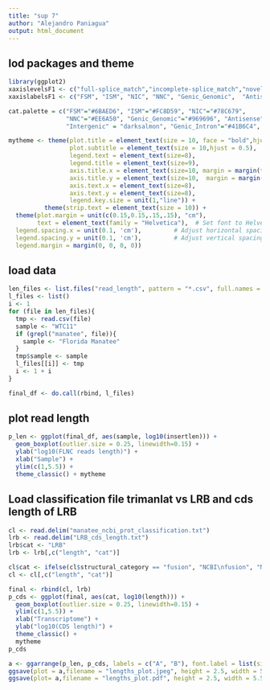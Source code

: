 ```yaml
---
title: "sup 7"
author: "Alejandro Paniagua"
output: html_document
---
```



## lod packages and theme

```r
library(ggplot2)
xaxislevelsF1 <- c("full-splice_match","incomplete-splice_match","novel_in_catalog","novel_not_in_catalog", "genic","antisense","fusion","intergenic","genic_intron");
xaxislabelsF1 <- c("FSM", "ISM", "NIC", "NNC", "Genic_Genomic",  "Antisense", "Fusion","Intergenic", "Genic_Intron")

cat.palette = c("FSM"="#6BAED6", "ISM"="#FC8D59", "NIC"="#78C679", 
                "NNC"="#EE6A50", "Genic_Genomic"="#969696", "Antisense"="#66C2A4", "Fusion"="goldenrod1",
                "Intergenic" = "darksalmon", "Genic_Intron"="#41B6C4", "Others"= "#969696")

mytheme <- theme(plot.title = element_text(size = 10, face = "bold",hjust = -0.07), 
                 plot.subtitle = element_text(size = 10,hjust = 0.5), 
                 legend.text = element_text(size=8),
                 legend.title = element_text(size=9),
                 axis.title.x = element_text(size=10, margin = margin(t = 1, r = 0, b = 0, l = 0)), 
                 axis.title.y = element_text(size=10,  margin = margin(t = 0, r = 1, b = 0, l = 0)), 
                 axis.text.x = element_text(size=8), 
                 axis.text.y = element_text(size=8), 
                 legend.key.size = unit(1,"line")) +
          theme(strip.text = element_text(size = 10)) + 
  theme(plot.margin = unit(c(0.15,0.15,.15,.15), "cm"),
        text = element_text(family = "Helvetica"),  # Set font to Helvetica
  legend.spacing.x = unit(0.1, 'cm'),         # Adjust horizontal spacing
  legend.spacing.y = unit(0.1, 'cm'),         # Adjust vertical spacing
  legend.margin = margin(0, 0, 0, 0)) 
```

## load data

```r
len_files <- list.files("read_length", pattern = "*.csv", full.names = T)
l_files <- list()
i <- 1
for (file in len_files){
  tmp <- read.csv(file)
  sample <- "WTC11"
  if (grepl("manatee", file)){
    sample <- "Florida Manatee"
  }
  tmp$sample <- sample
  l_files[[i]] <- tmp
  i <- 1 + i
}

final_df <- do.call(rbind, l_files)


```


## plot read length

```r
p_len <- ggplot(final_df, aes(sample, log10(insertlen))) +
  geom_boxplot(outlier.size = 0.25, linewidth=0.15) + 
  ylab("log10(FLNC reads length)") +
  xlab("Sample") +
  ylim(c(1,5.5)) +
  theme_classic() + mytheme
```


## Load classification file trimanlat vs LRB and cds length of LRB

```r
cl <- read.delim("manatee_ncbi_prot_classification.txt")
lrb <- read.delim("LRB_cds_length.txt")
lrb$cat <- "LRB"
lrb <- lrb[,c("length", "cat")]

```

```r
cl$cat <- ifelse(cl$structural_category == "fusion", "NCBI\nfusion", "NCBI\nnon-fusion")
cl <- cl[,c("length", "cat")]

final <- rbind(cl, lrb)
p_cds <- ggplot(final, aes(cat, log10(length))) +
  geom_boxplot(outlier.size = 0.25, linewidth=0.15) +
  ylim(c(1,5.5)) +
  xlab("Transcriptome") +
  ylab("log10(CDS length)") +
  theme_classic() +
  mytheme
p_cds
```

```r
a <- ggarrange(p_len, p_cds, labels = c("A", "B"), font.label = list(size = 10))
ggsave(plot = a,filename = "lengths_plot.jpeg", height = 2.5, width = 5.5)
ggsave(plot= a,filename = "lengths_plot.pdf", height = 2.5, width = 5.5)

```

